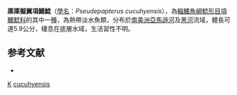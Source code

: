 {{Speciesbox
| taxon = Pseudepapterus cucuhyensis
| binomial_authority = [[Böhlke|Böhlke]], 1951
| status = NE
| status_system = IUCN3.1
}}
'''庫庫擬翼項鰭鯰'''（[[學名|學名]]：''Pseudepapterus cucuhyensis''），為[[輻鰭魚綱|輻鰭魚綱]][[鯰形目|鯰形目]][[項鰭鯰科|項鰭鯰科]]的其中一[[種|種]]，為熱帶淡水魚類，分布於[[南美洲|南美洲]][[亞馬遜河|亞馬遜河]]及[[黑河|黑河]]流域，體長可達5.9公分，棲息在底層水域，生活習性不明。

==参考文献==
*{{FishBase_species|genus=Pseudepapterus|species=cucuhyensis|year=2015|month=5}}

{{Taxonbar}}
[[Category:_1951年描述的鱼类|K]]
[[Category:擬翼項鰭鯰屬|cucuhyensis]]